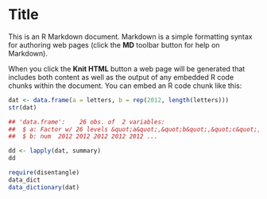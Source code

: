Title
========================================================

This is an R Markdown document. Markdown is a simple formatting syntax for authoring web pages (click the **MD** toolbar button for help on Markdown).

When you click the **Knit HTML** button a web page will be generated that includes both content as well as the output of any embedded R code chunks within the document. You can embed an R code chunk like this:

```r
dat <- data.frame(a = letters, b = rep(2012, length(letters)))
str(dat)

## 'data.frame':    26 obs. of  2 variables:
##  $ a: Factor w/ 26 levels &quot;a&quot;,&quot;b&quot;,&quot;c&quot;,&quot;d&quot;,..: 1 2 3 4 5 6 7 8 9 10 ...
##  $ b: num  2012 2012 2012 2012 2012 ...

dd <- lapply(dat, summary)
dd

require(disentangle)
data_dict
data_dictionary(dat)
```

